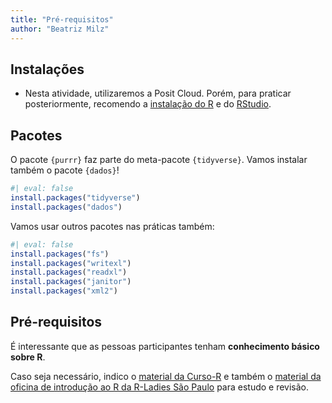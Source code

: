 ```yaml
---
title: "Pré-requisitos"
author: "Beatriz Milz"
---
```


## Instalações

-   Nesta atividade, utilizaremos a Posit Cloud. Porém, para praticar posteriormente, recomendo a [instalação do R](https://livro.curso-r.com/1-1-instalacao-do-r.html) e do [RStudio](https://livro.curso-r.com/1-2-instalacao-do-rstudio.html).

## Pacotes

O pacote `{purrr}` faz parte do meta-pacote `{tidyverse}`. Vamos instalar também o pacote `{dados}`!

```r
#| eval: false
install.packages("tidyverse")
install.packages("dados")
```

Vamos usar outros pacotes nas práticas também:

```r
#| eval: false
install.packages("fs")
install.packages("writexl")
install.packages("readxl")
install.packages("janitor")
install.packages("xml2")

```

## Pré-requisitos

É interessante que as pessoas participantes tenham **conhecimento básico sobre R**.

Caso seja necessário, indico o [material da Curso-R](https://livro.curso-r.com/3-r-base.html) e também o [material da oficina de introdução ao R da R-Ladies São Paulo](https://r-ladies-sao-paulo.github.io/2022-11-oficina-introducao-R/slides.html) para estudo e revisão.
